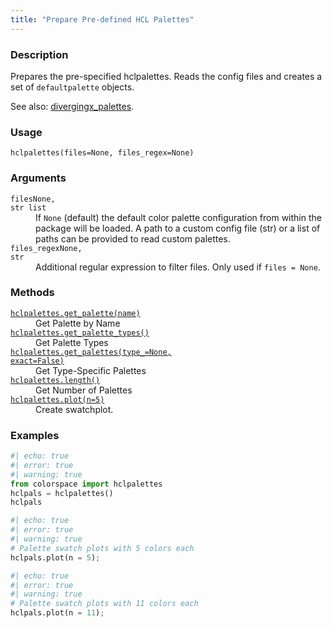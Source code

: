 ```yaml
---
title: "Prepare Pre-defined HCL Palettes"
---
```


### Description

Prepares the pre-specified hclpalettes.  Reads the config files and creates
a set of `defaultpalette` objects.

See also: [divergingx_palettes](colorspace.hcl_palettes.divergingx_palettes.qmd).

### Usage

<pre><code class='language-python'>hclpalettes(files=None, files_regex=None)</code></pre>

### Arguments

<dl class="pyp-list param-list">
  <dt style = "white-space: nowrap; font-family: monospace; vertical-align: top">
   <code id="colorspace.palettes.hclpalettes:files">files</code><code class="argument-class">None, str list</code>
  </dt>
 <dd>If `None` (default) the default color palette
configuration from within the package will be loaded. A path to a custom
config file (str) or a list of paths can be provided to read custom
palettes.</dd>
  <dt style = "white-space: nowrap; font-family: monospace; vertical-align: top">
   <code id="colorspace.palettes.hclpalettes:files_regex">files_regex</code><code class="argument-class">None, str</code>
  </dt>
 <dd>Additional regular expression to filter files.
Only used if `files = None`.</dd>
</dl>

### Methods

<dl class="pyp-list method-list">
    <dt style = "white-space: nowrap; font-family: monospace; vertical-align: top">
       <code>[hclpalettes.get_palette(name)](colorspace.palettes.hclpalettes.get_palette.qmd)</code>
    </dt>
    <dd>Get Palette by Name</dd>
    <dt style = "white-space: nowrap; font-family: monospace; vertical-align: top">
       <code>[hclpalettes.get_palette_types()](colorspace.palettes.hclpalettes.get_palette_types.qmd)</code>
    </dt>
    <dd>Get Palette Types</dd>
    <dt style = "white-space: nowrap; font-family: monospace; vertical-align: top">
       <code>[hclpalettes.get_palettes(type_=None, exact=False)](colorspace.palettes.hclpalettes.get_palettes.qmd)</code>
    </dt>
    <dd>Get Type-Specific Palettes</dd>
    <dt style = "white-space: nowrap; font-family: monospace; vertical-align: top">
       <code>[hclpalettes.length()](colorspace.palettes.hclpalettes.length.qmd)</code>
    </dt>
    <dd>Get Number of Palettes</dd>
    <dt style = "white-space: nowrap; font-family: monospace; vertical-align: top">
       <code>[hclpalettes.plot(n=5)](colorspace.palettes.hclpalettes.plot.qmd)</code>
    </dt>
    <dd>Create swatchplot.</dd>
</dl>


### Examples

```python
#| echo: true
#| error: true
#| warning: true
from colorspace import hclpalettes
hclpals = hclpalettes()
hclpals
```

```python
#| echo: true
#| error: true
#| warning: true
# Palette swatch plots with 5 colors each
hclpals.plot(n = 5);
```

```python
#| echo: true
#| error: true
#| warning: true
# Palette swatch plots with 11 colors each
hclpals.plot(n = 11);
```



